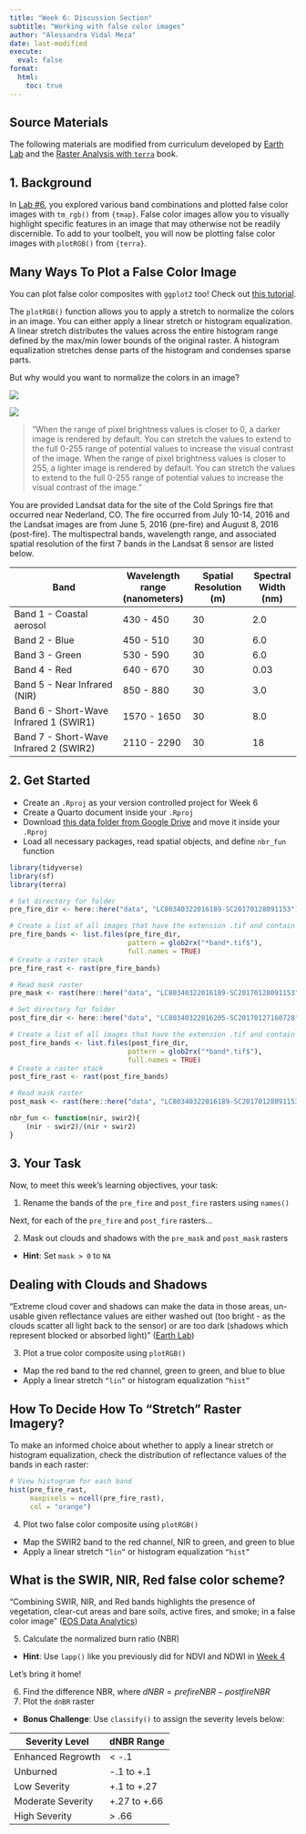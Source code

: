 ```yaml
---
title: "Week 6: Discussion Section"
subtitle: "Working with false color images"
author: "Alessandra Vidal Meza"
date: last-modified
execute: 
  eval: false
format:
  html:
    toc: true
---
```


::: {.callout-note icon=true}
# Source Materials
The following materials are modified from curriculum developed by [Earth Lab](https://www.earthdatascience.org/courses/earth-analytics/multispectral-remote-sensing-data/naip-imagery-raster-stacks-in-r/#multispectral-imagery-in-r) and the [Raster Analysis with `terra`](https://www.wvview.org/os_sa/15b_Raster_Analysis_terra.html#image-analysis) book.
:::

## 1. Background

In [Lab #6](https://eds-223-geospatial.github.io/course-materials/labs/week6.html), you explored various band combinations and plotted false color images with `tm_rgb()` from `{tmap}`. False color images allow you to visually highlight specific features in an image that may otherwise not be readily discernible. To add to your toolbelt, you will now be plotting false color images with `plotRGB()` from `{terra}`.

:::{.callout-tip icon=true collapse=true}
# Many Ways To Plot a False Color Image

You can plot false color composites with `ggplot2` too! Check out [this tutorial](https://shekeine.github.io/visualization/2014/09/27/sfcc_rgb_in_R).
:::

The `plotRGB()` function allows you to apply a stretch to normalize the colors in an image. You can either apply a linear stretch or histogram equalization. A linear stretch distributes the values across the entire histogram range defined by the max/min lower bounds of the original raster. A histogram equalization stretches dense parts of the histogram and condenses sparse parts.

But why would you want to normalize the colors in an image?

::: {layout-ncol=2}
![](images/raster-image-stretch-dark.jpg)

![](images/raster-image-stretch-light.jpg)
:::

> "When the range of pixel brightness values is closer to 0, a darker image is rendered by default. You can stretch the values to extend to the full 0-255 range of potential values to increase the visual contrast of the image. When the range of pixel brightness values is closer to 255, a lighter image is rendered by default. You can stretch the values to extend to the full 0-255 range of potential values to increase the visual contrast of the image."

You are provided Landsat data for the site of the Cold Springs fire that occurred near Nederland, CO. The fire occurred from July 10-14, 2016 and the Landsat images are from June 5, 2016 (pre-fire) and August 8, 2016 (post-fire). The multispectral bands, wavelength range, and associated spatial resolution of the first 7 bands in the Landsat 8 sensor are listed below.

| Band | Wavelength range (nanometers) | Spatial Resolution (m) | Spectral Width (nm)|
|-------------------------------------|------------------|--------------------|----------------|
| Band 1 - Coastal aerosol | 430 - 450 | 30 | 2.0 |
| Band 2 - Blue | 450 - 510 | 30 | 6.0 |
| Band 3 - Green | 530 - 590 | 30 | 6.0 |
| Band 4 - Red | 640 - 670 | 30 | 0.03 |
| Band 5 - Near Infrared (NIR) | 850 - 880 | 30 | 3.0 |
| Band 6 - Short-Wave Infrared  1 (SWIR1) | 1570 - 1650 | 30 | 8.0  |
| Band 7 - Short-Wave Infrared  2 (SWIR2) | 2110 - 2290 | 30 | 18 |

## 2. Get Started

- Create an `.Rproj` as your version controlled project for Week 6
- Create a Quarto document inside your `.Rproj`
- Download [this data folder from Google Drive](https://drive.google.com/file/d/1cgSB6xU6OKK1uMWoiPy_nVIHUrRVJAil/view) and move it inside your `.Rproj`
- Load all necessary packages, read spatial objects, and define `nbr_fun` function

```r
library(tidyverse)
library(sf)
library(terra)
```

```r
# Set directory for folder
pre_fire_dir <- here::here("data", "LC80340322016189-SC20170128091153")

# Create a list of all images that have the extension .tif and contain the word band
pre_fire_bands <- list.files(pre_fire_dir,
                             pattern = glob2rx("*band*.tif$"),
                             full.names = TRUE)
# Create a raster stack
pre_fire_rast <- rast(pre_fire_bands)

# Read mask raster
pre_mask <- rast(here::here("data", "LC80340322016189-SC20170128091153", "LC80340322016189LGN00_cfmask_crop.tif"))
```

```r
# Set directory for folder
post_fire_dir <- here::here("data", "LC80340322016205-SC20170127160728")

# Create a list of all images that have the extension .tif and contain the word band
post_fire_bands <- list.files(post_fire_dir,
                             pattern = glob2rx("*band*.tif$"),
                             full.names = TRUE)
# Create a raster stack
post_fire_rast <- rast(post_fire_bands)

# Read mask raster
post_mask <- rast(here::here("data", "LC80340322016189-SC20170128091153", "LC80340322016205LGN00_cfmask_crop.tif"))
```

```r
nbr_fun <- function(nir, swir2){
    (nir - swir2)/(nir + swir2)
}
```

## 3. Your Task

Now, to meet this week's learning objectives, your task:

1. Rename the bands of the `pre_fire` and `post_fire` rasters using `names()`

Next, for each of the `pre_fire` and `post_fire` rasters...

2. Mask out clouds and shadows with the `pre_mask` and `post_mask` rasters
  - **Hint**: Set `mask > 0` to `NA`
  
:::{.callout-tip icon=true collapse=true}
# Dealing with Clouds and Shadows
"Extreme cloud cover and shadows can make the data in those areas, un-usable given reflectance values are either washed out (too bright - as the clouds scatter all light back to the sensor) or are too dark (shadows which represent blocked or absorbed light)" ([Earth Lab](https://www.earthdatascience.org/courses/earth-analytics/multispectral-remote-sensing-modis/intro-spectral-data-r/))
:::

3. Plot a true color composite using `plotRGB()` 
  - Map the red band to the red channel, green to green, and blue to blue
  - Apply a linear stretch `“lin”` or histogram equalization `“hist”`

:::{.callout-tip icon=true collapse=true}
# How To Decide How To “Stretch” Raster Imagery?
To make an informed choice about whether to apply a linear stretch or histogram equalization, check the distribution of reflectance values of the bands in each raster:

```r
# View histogram for each band
hist(pre_fire_rast,
     maxpixels = ncell(pre_fire_rast),
     col = "orange")
```
:::  

4. Plot two false color composite using `plotRGB()`
  - Map the SWIR2 band to the red channel, NIR to green, and green to blue
  - Apply a linear stretch `“lin”` or histogram equalization `“hist”`

:::{.callout-tip icon=true}
# What is the SWIR, NIR, Red false color scheme?

"Combining SWIR, NIR, and Red bands highlights the presence of vegetation, clear-cut areas and bare soils, active fires, and smoke; in a false color image" ([EOS Data Analytics](https://eos.com/make-an-analysis/false-color/))
:::

5. Calculate the normalized burn ratio (NBR)
  - **Hint**: Use `lapp()` like you previously did for NDVI and NDWI in [Week 4](https://eds-223-geospatial.github.io/course-materials/discussions/answer-keys/week4-discussion-answerKey.html#find-correlation-between-ndwi-and-ndvi)

Let's bring it home!

6. Find the difference NBR, where $dNBR = prefireNBR - postfireNBR$
7. Plot the `dnBR` raster
  - **Bonus Challenge**: Use `classify()` to assign the severity levels below:
  
| Severity Level | dNBR Range |
|-------------------------------------|------------------|
| Enhanced Regrowth | < -.1 |
| Unburned  | -.1 to +.1 |
| Low Severity     | +.1 to +.27 |
| Moderate Severity  | +.27 to +.66 |
| High Severity     | > .66 |